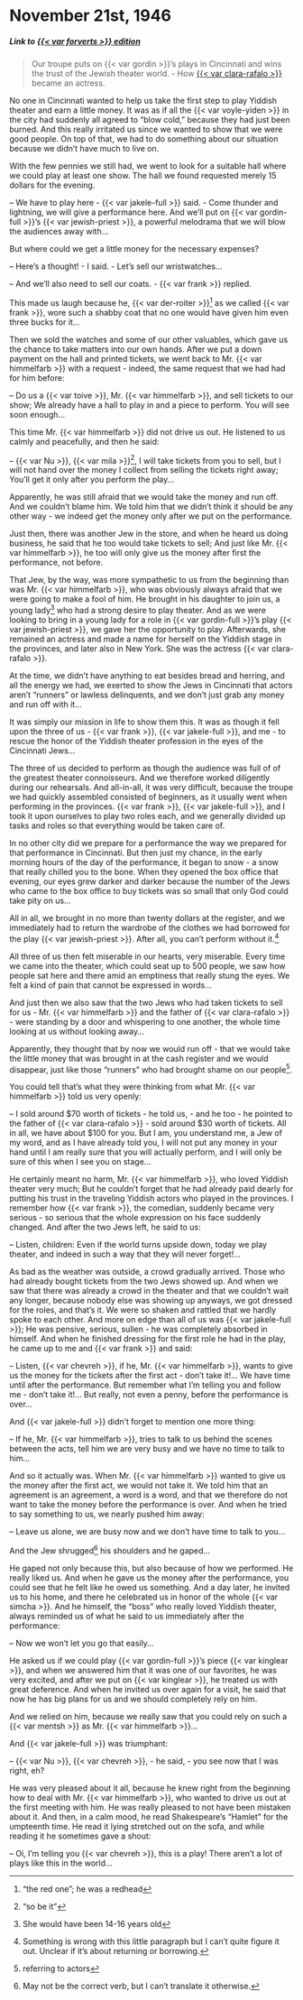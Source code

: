 # November 21st, 1946

##### _Link to [{{< var forverts >}} edition](https://www.nli.org.il/en/newspapers/frw/1946/11/21/01/)_ {.unnumbered}

> Our troupe puts on {{< var gordin >}}'s plays in Cincinnati and wins the trust of the Jewish theater world. - How [{{< var clara-rafalo >}}](https://www.museumoffamilyhistory.com/yt/lex/R/rafalo-clara.htm) became an actress.

No one in Cincinnati wanted to help us take the first step to play Yiddish theater and earn a little money. It was as if all the {{< var voyle-yiden >}} in the city had suddenly all agreed to "blow cold," because they had just been burned. And this really irritated us since we wanted to show that we were good people. On top of that, we had to do something about our situation because we didn't have much to live on.

With the few pennies we still had, we went to look for a suitable hall where we could play at least one show. The hall we found requested merely 15 dollars for the evening.

-- We have to play here - {{< var jakele-full >}} said. - Come thunder and lightning, we will give a performance here. And we'll put on {{< var gordin-full >}}'s {{< var jewish-priest >}}, a powerful melodrama that we will blow the audiences away with...

But where could we get a little money for the necessary expenses?

-- Here's a thought! - I said. - Let's sell our wristwatches...

-- And we'll also need to sell our coats. - {{< var frank >}} replied.

This made us laugh because he, {{< var der-roiter >}}^["the red one"; he was a redhead] as we called {{< var frank >}}, wore such a shabby coat that no one would have given him even three bucks for it...

Then we sold the watches and some of our other valuables, which gave us the chance to take matters into our own hands. After we put a down payment on the hall and printed tickets, we went back to Mr. {{< var himmelfarb >}} with a request - indeed, the same request that we had had for him before:

-- Do us a {{< var toive >}}, Mr. {{< var himmelfarb >}}, and sell tickets to our show; We already have a hall to play in and a piece to perform. You will see soon enough...

This time Mr. {{< var himmelfarb >}} did not drive us out. He listened to us calmly and peacefully, and then he said:

-- {{< var Nu >}}, {{< var mila >}}^["so be it"], I will take tickets from you to sell, but I will not hand over the money I collect from selling the tickets right away; You'll get it only after you perform the play...

Apparently, he was still afraid that we would take the money and run off. And we couldn't blame him. We told him that we didn't think it should be any other way - we indeed get the money only after we put on the performance.

Just then, there was another Jew in the store, and when he heard us doing business, he said that he too would take tickets to sell; And just like Mr. {{< var himmelfarb >}}, he too will only give us the money after first the performance, not before.

That Jew, by the way, was more sympathetic to us from the beginning than was Mr. {{< var himmelfarb >}}, who was obviously always afraid that we were going to make a fool of him. He brought in his daughter to join us, a young lady^[She would have been 14-16 years old] who had a strong desire to play theater. And as we were looking to bring in a young lady for a role in {{< var gordin-full >}}'s play {{< var jewish-priest >}}, we gave her the opportunity to play. Afterwards, she remained an actress and made a name for herself on the Yiddish stage in the provinces, and later also in New York. She was the actress {{< var clara-rafalo >}}.

At the time, we didn't have anything to eat besides bread and herring, and all the energy we had, we exerted to show the Jews in Cincinnati that actors aren't "runners" or lawless delinquents, and we don't just grab any money and run off with it...

It was simply our mission in life to show them this. It was as though it fell upon the three of us - {{< var frank >}}, {{< var jakele-full >}}, and me - to rescue the honor of the Yiddish theater profession in the eyes of the Cincinnati Jews...

The three of us decided to perform as though the audience was full of of the greatest theater connoisseurs. And we therefore worked diligently during our rehearsals. And all-in-all, it was very difficult, because the troupe we had quickly assembled consisted of beginners, as it usually went when performing in the provinces. {{< var frank >}}, {{< var jakele-full >}}, and I took it upon ourselves to play two roles each, and we generally divided up tasks and roles so that everything would be taken care of.

In no other city did we prepare for a performance the way we prepared for that performance in Cincinnati. But then just my chance, in the early morning hours of the day of the performance, it began to snow - a snow that really chilled you to the bone. When they opened the box office that evening, our eyes grew darker and darker because the number of the Jews who came to the box office to buy tickets was so small that only God could take pity on us...

All in all, we brought in no more than twenty dollars at the register, and we immediately had to return the wardrobe of the clothes we had borrowed for the play {{< var jewish-priest >}}. After all, you can't perform without it.^[Something is wrong with this little paragraph but I can't quite figure it out. Unclear if it's about returning or borrowing.]

All three of us then felt miserable in our hearts, very miserable. Every time we came into the theater, which could seat up to 500 people, we saw how people sat here and there amid an emptiness that really stung the eyes. We felt a kind of pain that cannot be expressed in words...

And just then we also saw that the two Jews who had taken tickets to sell for us - Mr. {{< var himmelfarb >}} and the father of {{< var clara-rafalo >}} - were standing by a door and whispering to one another, the whole time looking at us without looking away...

Apparently, they thought that by now we would run off - that we would take the little money that was brought in at the cash register and we would disappear, just like those "runners" who had brought shame on our people^[referring to actors].

You could tell that's what they were thinking from what Mr. {{< var himmelfarb >}} told us very openly:

-- I sold around $70 worth of tickets - he told us, - and he too - he pointed to the father of {{< var clara-rafalo >}} - sold around $30 worth of tickets. All in all, we have about $100 for you. But I am, you understand me, a Jew of my word, and as I have already told you, I will not put any money in your hand until I am really sure that you will actually perform, and I will only be sure of this when I see you on stage...

He certainly meant no harm, Mr. {{< var himmelfarb >}}, who loved Yiddish theater very much; But he couldn't forget that he had already paid dearly for putting his trust in the traveling Yiddish actors who played in the provinces. I remember how {{< var frank >}}, the comedian, suddenly became very serious - so serious that the whole expression on his face suddenly changed. And after the two Jews left, he said to us:

-- Listen, children: Even if the world turns upside down, today we play theater, and indeed in such a way that they will never forget!...

As bad as the weather was outside, a crowd gradually arrived. Those who had already bought tickets from the two Jews showed up. And when we saw that there was already a crowd in the theater and that we couldn't wait any longer, because nobody else was showing up anyways, we got dressed for the roles, and that's it. We were so shaken and rattled that we hardly spoke to each other. And more on edge than all of us was {{< var jakele-full >}}; He was pensive, serious, sullen -  he was completely absorbed in himself. And when he finished dressing for the first role he had in the play, he came up to me and {{< var frank >}} and said:

-- Listen, {{< var chevreh >}}, if he, Mr. {{< var himmelfarb >}}, wants to give us the money for the tickets after the first act - don't take it!... We have time until after the performance. But remember what I'm telling you and follow me - don’t take it!... But really, not even a penny, before the performance is over...

And {{< var jakele-full >}} didn't forget to mention one more thing:

-- If he, Mr. {{< var himmelfarb >}}, tries to talk to us behind the scenes between the acts, tell him we are very busy and we have no time to talk to him...


And so it actually was. When Mr. {{< var himmelfarb >}} wanted to give us the money after the first act, we would not take it. We told him that an agreement is an agreement, a word is a word, and that we therefore do not want to take the money before the performance is over. And when he tried to say something to us, we nearly pushed him away:

-- Leave us alone, we are busy now and we don't have time to talk to you...

And the Jew shrugged^[May not be the correct verb, but I can't translate it otherwise.] his shoulders and he gaped...

He gaped not only because this, but also because of how we performed. He really liked us. And when he gave us the money after the performance, you could see that he felt like he owed us something. And a day later, he invited us to his home, and there he celebrated us in honor of the whole {{< var simcha >}}. And he himself, the "boss" who really loved Yiddish theater, always reminded us of what he said to us immediately after the performance:

-- Now we won't let you go that easily...

He asked us if we could play {{< var gordin-full >}}'s piece {{< var kinglear >}}, and when we answered him that it was one of our favorites, he was very excited, and after we put on {{< var kinglear >}}, he treated us with great deference. And when he invited us over again for a visit, he said that now he has big plans for us and we should completely rely on him.

And we relied on him, because we really saw that you could rely on such a {{< var mentsh >}} as Mr. {{< var himmelfarb >}}...

And {{< var jakele-full >}} was triumphant:

-- {{< var Nu >}}, {{< var chevreh >}}, - he said, - you see now that I was right, eh?

He was very pleased about it all, because he knew right from the beginning how to deal with Mr. {{< var himmelfarb >}}, who wanted to drive us out at the first meeting with him. He was really pleased to not have been mistaken about it. And then, in a calm mood, he read Shakespeare's "Hamlet" for the umpteenth time. He read it lying stretched out on the sofa, and while reading it he sometimes gave a shout:

-- Oi, I'm telling you {{< var chevreh >}}, this is a play! There aren't a lot of plays like this in the world...

